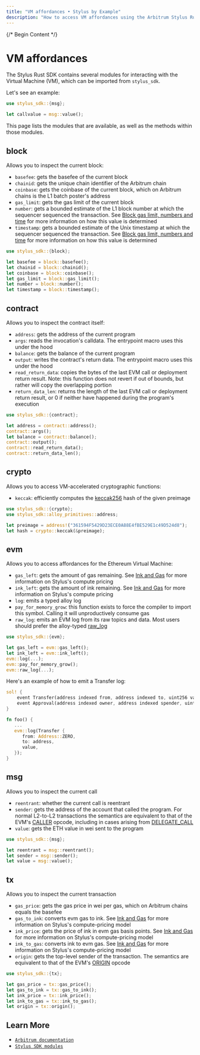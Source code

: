 ```yaml
---
title: "VM affordances • Stylus by Example"
description: "How to access VM affordances using the Arbitrum Stylus Rust SDK."
---
```




{/* Begin Content */}

# VM affordances

The Stylus Rust SDK contains several modules for interacting with the Virtual Machine (VM), which can be imported from `stylus_sdk`.

Let's see an example:


<NotForProductionBannerPartial />


```rust
use stylus_sdk::{msg};

let callvalue = msg::value();
```

This page lists the modules that are available, as well as the methods within those modules.

## block

Allows you to inspect the current block:

- `basefee`: gets the basefee of the current block
- `chainid`: gets the unique chain identifier of the Arbitrum chain
- `coinbase`: gets the coinbase of the current block, which on Arbitrum chains is the L1 batch poster's address
- `gas_limit`: gets the gas limit of the current block
- `number`: gets a bounded estimate of the L1 block number at which the sequencer sequenced the transaction. See [Block gas limit, numbers and time](https://docs.arbitrum.io/build-decentralized-apps/arbitrum-vs-ethereum/block-numbers-and-time) for more information on how this value is determined
- `timestamp`: gets a bounded estimate of the Unix timestamp at which the sequencer sequenced the transaction. See [Block gas limit, numbers and time](https://docs.arbitrum.io/build-decentralized-apps/arbitrum-vs-ethereum/block-numbers-and-time) for more information on how this value is determined

```rust
use stylus_sdk::{block};

let basefee = block::basefee();
let chainid = block::chainid();
let coinbase = block::coinbase();
let gas_limit = block::gas_limit();
let number = block::number();
let timestamp = block::timestamp();
```

## contract

Allows you to inspect the contract itself:

- `address`: gets the address of the current program
- `args`: reads the invocation's calldata. The entrypoint macro uses this under the hood
- `balance`: gets the balance of the current program
- `output`: writes the contract's return data. The entrypoint macro uses this under the hood
- `read_return_data`: copies the bytes of the last EVM call or deployment return result. Note: this function does not revert if out of bounds, but rather will copy the overlapping portion
- `return_data_len`: returns the length of the last EVM call or deployment return result, or 0 if neither have happened during the program's execution

```rust
use stylus_sdk::{contract};

let address = contract::address();
contract::args();
let balance = contract::balance();
contract::output();
contract::read_return_data();
contract::return_data_len();
```

## crypto

Allows you to access VM-accelerated cryptographic functions:

- `keccak`: efficiently computes the [keccak256](https://en.wikipedia.org/wiki/SHA-3) hash of the given preimage

```rust
use stylus_sdk::{crypto};
use stylus_sdk::alloy_primitives::address;

let preimage = address!("361594F5429D23ECE0A88E4fBE529E1c49D524d8");
let hash = crypto::keccak(&preimage);
```

## evm

Allows you to access affordances for the Ethereum Virtual Machine:

- `gas_left`: gets the amount of gas remaining. See [Ink and Gas](https://docs.arbitrum.io/stylus/concepts/stylus-gas) for more information on Stylus's compute pricing
- `ink_left`: gets the amount of ink remaining. See [Ink and Gas](https://docs.arbitrum.io/stylus/concepts/stylus-gas) for more information on Stylus's compute pricing
- `log`: emits a typed alloy log
- `pay_for_memory_grow`: this function exists to force the compiler to import this symbol. Calling it will unproductively consume gas
- `raw_log`: emits an EVM log from its raw topics and data. Most users should prefer the alloy-typed [raw_log](https://docs.rs/stylus-sdk/latest/stylus_sdk/evm/fn.raw_log.html)

```rust
use stylus_sdk::{evm};

let gas_left = evm::gas_left();
let ink_left = evm::ink_left();
evm::log(...);
evm::pay_for_memory_grow();
evm::raw_log(...);
```

Here's an example of how to emit a Transfer log:

```rust
sol! {
    event Transfer(address indexed from, address indexed to, uint256 value);
    event Approval(address indexed owner, address indexed spender, uint256 value);
}

fn foo() {
   ...
   evm::log(Transfer {
      from: Address::ZERO,
      to: address,
      value,
   });
}
```

## msg

Allows you to inspect the current call

- `reentrant`: whether the current call is reentrant
- `sender`: gets the address of the account that called the program. For normal L2-to-L2 transactions the semantics are equivalent to that of the EVM's [CALLER](https://www.evm.codes/#33) opcode, including in cases arising from [DELEGATE_CALL](https://www.evm.codes/#f4)
- `value`: gets the ETH value in wei sent to the program

```rust
use stylus_sdk::{msg};

let reentrant = msg::reentrant();
let sender = msg::sender();
let value = msg::value();
```

## tx

Allows you to inspect the current transaction

- `gas_price`: gets the gas price in wei per gas, which on Arbitrum chains equals the basefee
- `gas_to_ink`: converts evm gas to ink. See [Ink and Gas](https://docs.arbitrum.io/stylus/concepts/stylus-gas) for more information on Stylus's compute-pricing model
- `ink_price`: gets the price of ink in evm gas basis points. See [Ink and Gas](https://docs.arbitrum.io/stylus/concepts/stylus-gas) for more information on Stylus's compute-pricing model
- `ink_to_gas`: converts ink to evm gas. See [Ink and Gas](https://docs.arbitrum.io/stylus/concepts/stylus-gas) for more information on Stylus's compute-pricing model
- `origin`: gets the top-level sender of the transaction. The semantics are equivalent to that of the EVM's [ORIGIN](https://www.evm.codes/#32) opcode

```rust
use stylus_sdk::{tx};

let gas_price = tx::gas_price();
let gas_to_ink = tx::gas_to_ink();
let ink_price = tx::ink_price();
let ink_to_gas = tx::ink_to_gas();
let origin = tx::origin();
```

## Learn More

- [`Arbitrum documentation`](https://docs.arbitrum.io/stylus/reference/rust-sdk-guide#evm-affordances)
- [`Stylus SDK modules`](https://docs.rs/stylus-sdk/latest/stylus_sdk/index.html#modules)